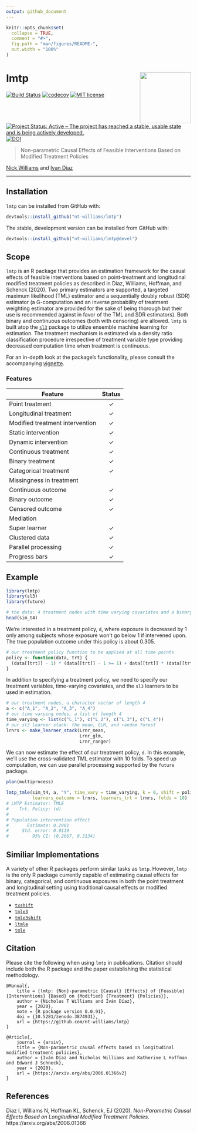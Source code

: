 ```yaml
---
output: github_document
---
```


<!-- README.md is generated from README.Rmd. Please edit that file -->

```r
knitr::opts_chunk$set(
  collapse = TRUE,
  comment = "#>",
  fig.path = "man/figures/README-",
  out.width = "100%"
)
```

# lmtp <img src='man/figures/lmtp.png' align="right" height="139" /></a>

<!-- badges: start -->
[![Build Status](https://travis-ci.com/nt-williams/lmtp.svg?token=DA4a53nWMx6q9LisKdRD&branch=master)](https://travis-ci.com/nt-williams/lmtp)
[![codecov](https://codecov.io/gh/nt-williams/lmtp/branch/master/graph/badge.svg?token=TFQNTischL)](https://codecov.io/gh/nt-williams/lmtp)
[![MIT license](http://img.shields.io/badge/license-MIT-brightgreen.svg)](http://opensource.org/licenses/MIT)
[![Project Status: Active – The project has reached a stable, usable state and is being actively developed.](https://www.repostatus.org/badges/latest/active.svg)](https://www.repostatus.org/#active)
[![DOI](https://zenodo.org/badge/251356023.svg)](https://zenodo.org/badge/latestdoi/251356023)
<!-- badges: end -->

> Non-parametric Causal Effects of Feasible Interventions Based on Modified Treatment Policies

[Nick Williams](https://nicholastwilliams.com) and [Ivan Diaz](https://idiaz.xyz)

---

## Installation

`lmtp` can be installed from GitHub with: 

```r
devtools::install_github("nt-williams/lmtp")
```

The stable, development version can be installed from GitHub with: 

```r
devtools::install_github("nt-williams/lmtp@devel")
```

## Scope

`lmtp` is an R package that provides an estimation framework for the casual effects of feasible interventions based on point-treatment and longitudinal modified treatment policies as described in Diaz, Williams, Hoffman, and Schenck (2020). Two primary estimators are supported, a targeted maximum likelihood (TML) estimator and a sequentially doubly robust (SDR) estimator (a G-computation and an inverse probability of treatment weighting estimator are provided for the sake of being thorough but their use is recommended against in favor of the TML and SDR estimators). Both binary and continuous outcomes (both with censoring) are allowed. `lmtp` is built atop the [`sl3`](https://github.com/tlverse/sl3) package to utilize ensemble machine learning for estimation. The treatment mechanism is estimated via a density ratio classification procedure irrespective of treatment variable type providing decreased computation time when treatment is continuous.

For an in-depth look at the package's functionality, please consult the accompanying [vignette](https://htmlpreview.github.io/?https://gist.githubusercontent.com/nt-williams/ddd44c48390b8d976fad71750e48d8bf/raw/c56a7b0bbdf24ec18d08f839e73fa06a42ca9265/intro-lmtp.html).

### Features

| Feature                         |    Status   |
|---------------------------------|:-----------:|
| Point treatment                 |   &check;   |
| Longitudinal treatment          |   &check;   |
| Modified treatment intervention |   &check;   |
| Static intervention             |   &check;   |
| Dynamic intervention            |   &check;   |
| Continuous treatment            |   &check;   |
| Binary treatment                |   &check;   |
| Categorical treatment           |   &check;   |
| Missingness in treatment        |             |
| Continuous outcome              |   &check;   |
| Binary outcome                  |   &check;   |
| Censored outcome                |   &check;   |
| Mediation                       |             |
| Super learner                   |   &check;   |
| Clustered data                  |   &check;   |
| Parallel processing             |   &check;   |
| Progress bars                   |   &check;   |

## Example

```r
library(lmtp)
library(sl3)
library(future)

# the data: 4 treatment nodes with time varying covariates and a binary outcome
head(sim_t4)
```

We're interested in a treatment policy, `d`, where exposure is decreased by 1 only among subjects whose exposure won't go below 1 if intervened upon. The true population outcome under this policy is about 0.305.

```r
# our treatment policy function to be applied at all time points
policy <- function(data, trt) {
  (data[[trt]] - 1) * (data[[trt]] - 1 >= 1) + data[[trt]] * (data[[trt]] - 1 < 1)
}
```

In addition to specifying a treatment policy, we need to specify our treatment variables, time-varying covariates, and the `sl3` learners to be used in estimation.

```r
# our treatment nodes, a character vector of length 4
a <- c("A_1", "A_2", "A_3", "A_4")
# our time varying nodes, a list of length 4
time_varying <- list(c("L_1"), c("L_2"), c("L_3"), c("L_4"))
# our sl3 learner stack: the mean, GLM, and random forest
lrnrs <- make_learner_stack(Lrnr_mean, 
                            Lrnr_glm, 
                            Lrnr_ranger)
```

We can now estimate the effect of our treatment policy, `d`. In this example, we'll use the cross-validated TML estimator with 10 folds. To speed up computation, we can use parallel processing supported by the `future` package.

```r
plan(multiprocess)

lmtp_tmle(sim_t4, a, "Y", time_vary = time_varying, k = 0, shift = policy, 
          learners_outcome = lrnrs, learners_trt = lrnrs, folds = 10)
# LMTP Estimator: TMLE
#    Trt. Policy: (d)
# 
# Population intervention effect
#       Estimate: 0.2901
#     Std. error: 0.0119
#         95% CI: (0.2667, 0.3134)
```

## Similiar Implementations

A variety of other R packages perform similar tasks as `lmtp`. However, `lmtp` is the only R package currently capable of estimating causal effects for binary, categorical, and continuous exposures in both the point treatment and longitudinal setting using traditional causal effects or modified treatment policies.

- [`txshift`](https://github.com/nhejazi/txshift)  
- [`tmle3`](https://github.com/tlverse/tmle3)  
- [`tmle3shift`](https://github.com/tlverse/tmle3shift)
- [`ltmle`](https://cran.r-project.org/web/packages/ltmle/index.html)  
- [`tmle`](https://cran.r-project.org/web/packages/tmle/index.html)  

## Citation

Please cite the following when using `lmtp` in publications. Citation should include both the R package and the paper establishing the statistical methodology.

```
@Manual{,
    title = {lmtp: {Non}-parametric {Causal} {Effects} of {Feasible} {Interventions} {Based} on {Modified} {Treatment} {Policies}},
    author = {Nicholas T Williams and Iván Díaz},
    year = {2020},
    note = {R package version 0.0.91},
    doi = {10.5281/zenodo.3874931}, 
    url = {https://github.com/nt-williams/lmtp}
}

@Article{,
    journal = {arxiv},
    title = {Non-parametric causal effects based on longitudinal modified treatment policies},
    author = {Iván Díaz and Nicholas Williams and Katherine L Hoffman and Edward J Schneck},
    year = {2020},
    url = {https://arxiv.org/abs/2006.01366v2}
}
```

## References

Diaz I, Williams N, Hoffman KL, Schenck, EJ (2020). *Non-Parametric Causal Effects Based on Longitudinal Modified Treatment Policies*. https://arxiv.org/abs/2006.01366

